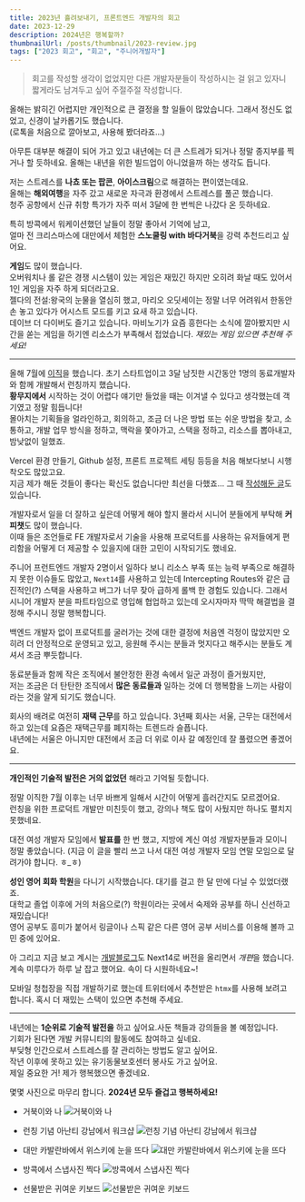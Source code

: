 ```yaml
---
title: 2023년 흘려보내기, 프론트엔드 개발자의 회고
date: 2023-12-29
description: 2024년은 행복할까?
thumbnailUrl: /posts/thumbnail/2023-review.jpg
tags: ["2023 회고", "회고", "주니어개발자"]
---
```


> 회고를 작성할 생각이 없었지만 다른 개발자분들이 작성하시는 걸 읽고 있자니 짧게라도 남겨두고 싶어 주절주절 작성합니다.

올해는 밝히긴 어렵지만 개인적으로 큰 결정을 할 일들이 많았습니다. 그래서 정신도 없었고, 신경이 날카롭기도 했습니다.  
(로톡을 처음으로 깔아보고, 사용해 봤더라죠...)

아무튼 대부분 해결이 되어 가고 있고 내년에는 더 큰 스트레가 되거나 정말 종지부를 찍거나 할 듯하네요.
올해는 내년을 위한 빌드업이 아니었을까 하는 생각도 듭니다.

저는 스트레스를 **나쵸 또는 팝콘**, **아이스크림**으로 해결하는 편이였는데요.  
올해는 **해외여행**을 자주 갔고 새로운 자극과 환경에서 스트레스를 풀곤 했습니다.  
청주 공항에서 신규 취항 특가가 자주 떠서 3달에 한 번씩은 나갔다 온 듯하네요.

특히 방콕에서 워케이션했던 날들이 정말 좋아서 기억에 남고,  
얼마 전 크리스마스에 대만에서 체험한 **스노쿨링 with 바다거북**을 강력 추천드리고 싶어요.

**게임**도 많이 했습니다.  
오버워치나 롤 같은 경쟁 시스템이 있는 게임은 재밌긴 하지만 오히려 화날 때도 있어서 1인 게임을 자주 하게 되더라고요.  
젤다의 전설:왕국의 눈물을 열심히 했고, 마리오 오딧세이는 정말 너무 어려워서 한동안 손 놓고 있다가 어시스트 모드를 키고 요새 하고 있습니다.  
데이브 더 다이버도 즐기고 있습니다. 마비노기가 요즘 흥한다는 소식에 깔아봤지만 시간을 쏟는 게임을 하기엔 리소스가 부족해서 접었습니다.
_재밌는 게임 있으면 추천해 주세요!_

---

올해 7월에 [이직](/resume)을 했습니다. 초기 스타트업이고 3달 남짓한 시간동안 1명의 동료개발자와 함께 개발해서 런칭까지 했습니다.  
**황무지에서** 시작하는 것이 어렵다 얘기만 들었을 때는 이겨낼 수 있다고 생각했는데 객기였고 정말 힘듭니다!  
몰아치는 기획들을 얼라인하고, 회의하고, 조금 더 나은 방법 또는 쉬운 방법을 찾고, 소통하고, 개발 업무 방식을 정하고, 맥락을 쫓아가고, 스택을 정하고, 리소스를 뽑아내고, 밤낮없이 일했죠.

Vercel 환경 만들기, Github 설정, 프론트 프로젝트 세팅 등등을 처음 해보다보니 시행착오도 많았고요.  
지금 제가 해둔 것들이 좋다는 확신도 없습니다만 최선을 다했죠... 그 때 [작성해둔 글](https://miryang.dev/blog/frontend-in-startup-chosen-things)도 있습니다.

개발자로서 일을 더 잘하고 싶은데 어떻게 해야 할지 몰라서 시니어 분들에게 부탁해 **커피챗**도 많이 했습니다.  
이때 들은 조언들로 FE 개발자로서 기술을 사용해 프로덕트를 사용하는 유저들에게 편리함을 어떻게 더 제공할 수 있을지에 대한 고민이 시작되기도 했네요.

주니어 프런트엔드 개발자 2명이서 일하다 보니 리소스 부족 또는 능력 부족으로 해결하지 못한 이슈들도 많았고,
`Next14`를 사용하고 있는데 Intercepting Routes와 같은 급진적인(?) 스택을 사용하고 버그가 너무 잦아 급하게 롤백 한 경험도 있습니다.
그래서 시니어 개발자 분을 파트타임으로 영입해 협업하고 있는데 오시자마자 딱딱 해결법을 결정해 주시니 정말 행복합니다.

백엔드 개발자 없이 프로덕트를 굴러가는 것에 대한 결정에 처음엔 걱정이 많았지만 오히려 더 안정적으로 운영되고 있고, 응원해 주시는 분들과 멋지다고 해주시는 분들도 계셔서 조금 뿌듯합니다.

동료분들과 함께 작은 조직에서 불안정한 환경 속에서 일군 과정이 즐거웠지만,  
저는 조금은 더 탄탄한 조직에서 **많은 동료들과** 일하는 것에 더 행복함을 느끼는 사람이라는 것을 알게 되기도 했습니다.

회사의 배려로 여전히 **재택 근무**를 하고 있습니다.
3년째 회사는 서울, 근무는 대전에서 하고 있는데 요즘은 재택근무를 폐지하는 트렌드라 슬픕니다.  
내년에는 서울은 아니지만 대전에서 조금 더 위로 이사 갈 예정인데 잘 풀렸으면 좋겠어요.

---

**개인적인 기술적 발전은 거의 없었던** 해라고 기억될 듯합니다.

정말 이직한 7월 이후는 너무 바쁘게 일해서 시간이 어떻게 흘러간지도 모르겠어요.  
런칭을 위한 프로덕트 개발만 미친듯이 했고, 강의나 책도 많이 사뒀지만 하나도 펼치지 못했네요.

대전 여성 개발자 모임에서 **발표를** 한 번 했고, 지방에 계신 여성 개발자분들과 모이니 정말 좋았습니다.
(지금 이 글을 빨리 쓰고 나서 대전 여성 개발자 모임 연말 모임으로 달려가야 합니다. ㅎ\_ㅎ)

**성인 영어 회화 학원**을 다니기 시작했습니다. 대기를 걸고 한 달 만에 다닐 수 있었더랬죠.  
대학교 졸업 이후에 거의 처음으로(?) 학원이라는 곳에서 숙제와 공부를 하니 신선하고 재밌습니다!  
영어 공부도 흥미가 붙어서 링글이나 스픽 같은 다른 영어 공부 서비스를 이용해 볼까 고민 중에 있어요.

아 그리고 지금 보고 계시는 [개발블로그](https://github.com/MiryangJung/miryang.dev)도 Next14로 버전을 올리면서 *개편*을 했습니다.  
계속 미루다가 하루 날 잡고 했어요. 속이 다 시원하네요~!

모바일 청첩장을 직접 개발하기로 했는데 트위터에서 추천받은 `htmx`를 사용해 보려고 합니다. 혹시 더 재밌는 스택이 있으면 추천해 주세요.

---

내년에는 **1순위로 기술적 발전을** 하고 싶어요.사둔 책들과 강의들을 볼 예정입니다.  
기회가 된다면 개발 커뮤니티의 활동에도 참여하고 싶네요.  
부딪형 인간으로서 스트레스를 잘 관리하는 방법도 알고 싶어요.  
작년 이후에 못하고 있는 유기동물보호센터 봉사도 가고 싶어요.  
제일 중요한 거! 제가 행복했으면 좋겠네요.

몇몇 사진으로 마무리 합니다. **2024년 모두 즐겁고 행복하세요!**

- 거북이와 나
![거북이와 나](/posts/2023-review/turtle.jpeg)

- 런칭 기념 아난티 강남에서 워크샵
![런칭 기념 아난티 강남에서 워크샵](/posts/2023-review/ananti.jpeg)

- 대만 카발란바에서 위스키에 눈을 뜨다
![대만 카발란바에서 위스키에 눈을 뜨다](/posts/2023-review/kabalan.jpeg)

- 방콕에서 스냅사진 찍다
![방콕에서 스냅사진 찍다](/posts/2023-review/bksnap.jpg)

- 선물받은 귀여운 키보드
![선물받은 귀여운 키보드](/posts/2023-review/keyboard.jpeg)